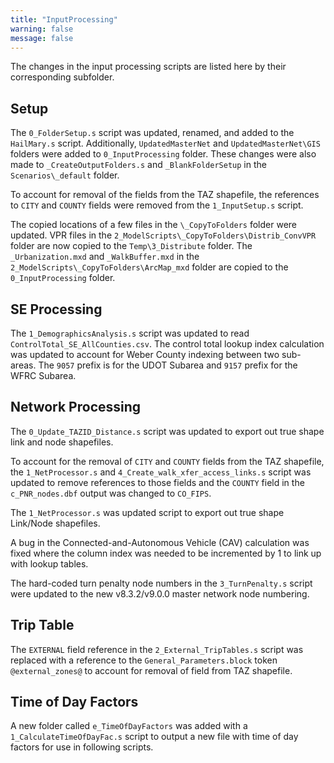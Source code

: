 ```yaml
---
title: "InputProcessing"
warning: false
message: false
---
```


The changes in the input processing scripts are listed here by their corresponding subfolder.

## Setup
The `0_FolderSetup.s` script was updated, renamed, and added to the `HailMary.s` script. Additionally, `UpdatedMasterNet` and `UpdatedMasterNet\GIS` folders were added to `0_InputProcessing` folder. These changes were also made to `_CreateOutputFolders.s` and `_BlankFolderSetup` in the `Scenarios\_default` folder.

To account for removal of the fields from the TAZ shapefile, the references to `CITY` and `COUNTY` fields were removed from the `1_InputSetup.s` script.

The copied locations of a few files in the `\_CopyToFolders` folder were updated. VPR files in the `2_ModelScripts\_CopyToFolders\Distrib_ConvVPR` folder are now copied to the `Temp\3_Distribute` folder. The `_Urbanization.mxd` and `_WalkBuffer.mxd` in the `2_ModelScripts\_CopyToFolders\ArcMap_mxd` folder are copied to the `0_InputProcessing` folder.

## SE Processing
The `1_DemographicsAnalysis.s` script was updated to read `ControlTotal_SE_AllCounties.csv`. The control total lookup index calculation was updated to account for Weber County indexing between two sub-areas. The `9057` prefix is for the UDOT Subarea and `9157` prefix for the WFRC Subarea.

## Network Processing
The `0_Update_TAZID_Distance.s` script was updated to export out true shape link and node shapefiles.

To account for the removal of `CITY` and `COUNTY` fields from the TAZ shapefile, the `1_NetProcessor.s` and `4_Create_walk_xfer_access_links.s` script was updated to remove references to those fields and the `COUNTY` field in the `c_PNR_nodes.dbf` output was changed to `CO_FIPS`.

The `1_NetProcessor.s` was updated script to export out true shape Link/Node shapefiles.

A bug in the Connected-and-Autonomous Vehicle (CAV) calculation was fixed where the column index was needed to be incremented by 1 to link up with lookup tables.

The hard-coded turn penalty node numbers in the `3_TurnPenalty.s` script were updated to the new v8.3.2/v9.0.0 master network node numbering.

## Trip Table
The `EXTERNAL` field reference in the `2_External_TripTables.s` script was replaced with a reference to the `General_Parameters.block` token `@external_zones@` to account for removal of field from TAZ shapefile.

## Time of Day Factors
A new folder called `e_TimeOfDayFactors` was added with a `1_CalculateTimeOfDayFac.s` script to output a new file with time of day factors for use in following scripts.
